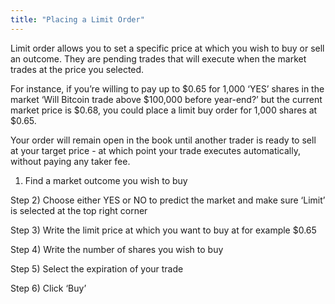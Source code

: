 ```yaml
---
title: "Placing a Limit Order"
---
```


Limit order allows you to set a specific price at which you wish to buy or sell an outcome. They are pending trades that will execute when the market trades at the price you selected.

For instance, if you’re willing to pay up to \$0.65 for 1,000 ‘YES’ shares in the market ‘Will Bitcoin trade above \$100,000 before year-end?’  but the current market price is \$0.68, you could place a limit buy order for 1,000 shares at \$0.65.

Your order will remain open in the book until another trader is ready to sell at your target price - at which point your trade executes automatically, without paying any taker fee.

1. Find a market outcome you wish to buy

Step 2) Choose either YES or NO to predict the market and make sure ‘Limit’ is selected at the top right corner

Step 3) Write the limit price at which you want to buy at for example \$0.65

Step 4) Write the number of shares you wish to buy

Step 5) Select the expiration of your trade

Step 6) Click ‘Buy’